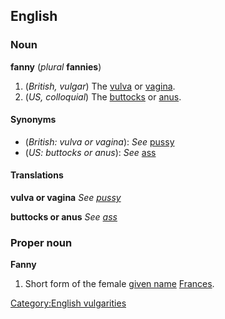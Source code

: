 ==English==
===Noun===
'''fanny''' (''plural'' '''fannies''')

#(''British, vulgar'') The [[vulva]] or [[vagina]].
#(''US, colloquial'') The [[buttocks]] or [[anus]].

====Synonyms====
*(''British: vulva or vagina''): ''See'' [[pussy]]
*(''US: buttocks or anus''): ''See'' [[ass]]

====Translations====

'''vulva or vagina'''
''See [[pussy]]''

'''buttocks or anus'''
''See [[ass]]''

===Proper noun===
'''Fanny'''

#Short form of the female [[given name]] [[Frances]].
[[Category:English vulgarities]]